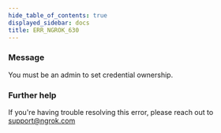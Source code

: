 ```yaml
---
hide_table_of_contents: true
displayed_sidebar: docs
title: ERR_NGROK_630
---
```


### Message

You must be an admin to set credential ownership.

### Further help

If you're having trouble resolving this error, please reach out to [support@ngrok.com](mailto:support@ngrok.com?subject=Help%20with%20ERR_NGROK_630)
